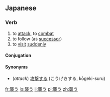 ==Japanese==
{{ja-kanjitab|襲}}
===Verb===
{{ja-verb|kk|type=1|tr=trans|hira=おそう|rom=osou}}
# to [[attack]], to [[combat]]
# to follow (as [[successor]])
# to [[visit]] [[suddenly]]
====Conjugation====
{{ja-go-u|襲|おそ|oso}}

====Synonyms====
* (''attack'') [[攻撃する]] (こうげきする, kōgeki-suru)

[[fr:襲う]]
[[lo:襲う]]
[[li:襲う]]
[[pl:襲う]]
[[zh:襲う]]